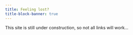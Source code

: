 ```yaml
---
title: Feeling lost?
title-block-banner: true
---
```


This site is still under construction, so not all links will work...